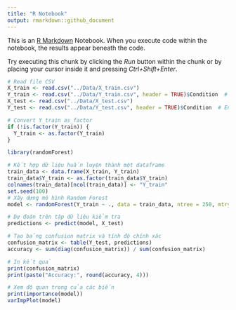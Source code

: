 ```yaml
---
title: "R Notebook"
output: rmarkdown::github_document
---
```


This is an [R Markdown](http://rmarkdown.rstudio.com) Notebook. When you execute code within the notebook, the results appear beneath the code. 

Try executing this chunk by clicking the *Run* button within the chunk or by placing your cursor inside it and pressing *Ctrl+Shift+Enter*. 



```r
# Read file CSV
X_train <- read.csv("../Data/X_train.csv")
Y_train <- read.csv("../Data/Y_train.csv", header = TRUE)$Condition  # Ensure Y_train is read as a vector
X_test <- read.csv("../Data/X_test.csv")
Y_test <- read.csv("../Data/Y_test.csv", header = TRUE)$Condition  # Ensure Y_test is read as a vector

# Convert Y_train as_factor
if (!is.factor(Y_train)) {
  Y_train <- as.factor(Y_train)
}
```

```r
library(randomForest)

# Kết hợp dữ liệu huấn luyện thành một dataframe
train_data <- data.frame(X_train, Y_train)
train_data$Y_train <- as.factor(train_data$Y_train)
colnames(train_data)[ncol(train_data)] <- "Y_train"
set.seed(100)
# Xây dựng mô hình Random Forest
model <- randomForest(Y_train ~ ., data = train_data, ntree = 250, mtry = 2, importance = TRUE)

# Dự đoán trên tập dữ liệu kiểm tra
predictions <- predict(model, X_test)

# Tạo bảng confusion matrix và tính độ chính xác
confusion_matrix <- table(Y_test, predictions)
accuracy <- sum(diag(confusion_matrix)) / sum(confusion_matrix)

# In kết quả
print(confusion_matrix)
print(paste("Accuracy:", round(accuracy, 4)))

# Xem độ quan trọng của các biến
print(importance(model))
varImpPlot(model)

```


